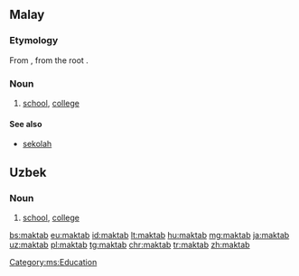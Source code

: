 ==Malay==
===Etymology===
From {{etyl|ar|ms}} {{term|مَكْتَب|tr=maktab|lang=ar}}, from the root {{ar-root|ك|ت|ب}}.

===Noun===
{{head|ms|noun}}

# [[school]], [[college]]

====See also====
* [[sekolah]]

[[Category:ms:Education]]

==Uzbek==
===Noun===
{{head|uz|noun}}

# [[school]], [[college]]

[[bs:maktab]]
[[eu:maktab]]
[[id:maktab]]
[[lt:maktab]]
[[hu:maktab]]
[[mg:maktab]]
[[ja:maktab]]
[[uz:maktab]]
[[pl:maktab]]
[[tg:maktab]]
[[chr:maktab]]
[[tr:maktab]]
[[zh:maktab]]